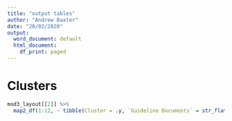 ```yaml
---
title: "output tables"
author: "Andrew Baxter"
date: "20/02/2020"
output:
  word_document: default
  html_document:
    df_print: paged
---
```

# Clusters

```r
mod3_layout[[2]] %>% 
  map2_df(1:12, ~ tibble(Cluster = .y, `Guideline Documents` = str_flatten(.x[[2]], ", "), `Number of references in cluster` = length(.x[[1]])))

```
